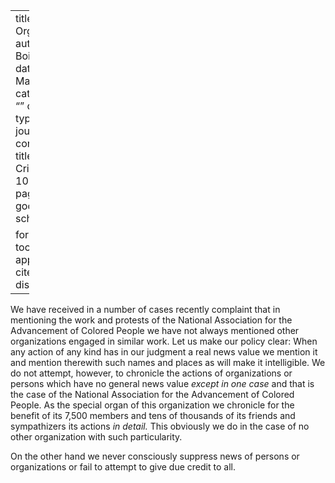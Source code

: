 
---
title: 'Other Organizations'
author: Du Bois, W.E.B.
date: Mar. 1915
categories: 
  - ""
citation: 
  type: article-journal
  container-title: The Crisis
  volume: 10
  issue: 5
  page: 233
google-scholar: true

format:
  html:
    toc: false
    appendix-cite-as: display
---



We have received in a number of cases recently complaint that in mentioning the work and protests of the National Association for the Advancement of Colored People we have not always mentioned other organizations engaged in similar work. Let us make our policy clear: When any action of any kind has in our judgment a real news value we mention it and mention therewith such names and places as will make it intelligible. We do not attempt, however, to chronicle the actions of organizations or persons which have no general news value *except in one case* and that is the case of the National Association for the Advancement of Colored People. As the special organ of this organization we chronicle for the benefit of its 7,500 members and tens of thousands of its friends and sympathizers its actions *in detail.* This obviously we do in the case of no other organization with such particularity.

On the other hand we never consciously suppress news of persons or organizations or fail to attempt to give due credit to all.

